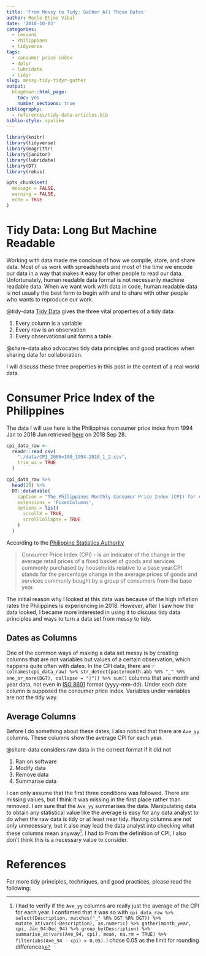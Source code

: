```yaml
---
title: 'From Messy to Tidy: Gather All Those Dates'
author: Recle Etino Vibal
date: '2018-10-03'
categories:
  - lessons
  - Philippines
  - tidyverse
tags:
  - consumer price index
  - dplyr
  - lubridate
  - tidyr
slug: messy-tidy-tidyr-gather
output:
  blogdown::html_page:
    toc: yes
    number_sections: true
bibliography:
  - references/tidy-data-articles.bib
biblio-style: apalike
---
```


```r

library(knitr)
library(tidyverse)
library(magrittr)
library(janitor)
library(lubridate)
library(DT)
library(rebus)

opts_chunk$set(
  message = FALSE,
  warning = FALSE,
  echo = TRUE
)

```

# Tidy Data: Long But Machine Readable

Working with data made me concious of how we compile, store, and share data. Most of us work with spreadsheets and most of the time we encode our data in a way that makes it easy for other people to read our data. Unfortunately, human readable data format is not necessarily machine readable data. When we want work with data in code, human readable data is not usually the best form to begin with and to share with other people who wants to reproduce our work.

@tidy-data [Tidy Data](http://vita.had.co.nz/papers/tidy-data.html) gives the three vital properties of a tidy data:

1. Every column is a variable
2. Every row is an observation
3. Every observational unit forms a table

@share-data also advocates tidy data principles and good practices when sharing data for collaboration.

I will discuss these three properties in this post in the context of a real world data.

# Consumer Price Index of the Philippines

The data I will use here is the Philippines consumer price index from 1994 Jan to 2018 Jun retrieved [here](http://openstat.psa.gov.ph/dataset/prices-and-related-indices) on 2018 Sep 28.

```r

cpi_data_raw <- 
  readr::read_csv(
    "./data/CPI_2006=100_1994-2018_1_2.csv",
    trim_ws = TRUE
  )

cpi_data_raw %>% 
  head(20) %>% 
  DT::datatable(
    caption = "The Philippines Monthly Consumer Price Index (CPI) for All Income Households by Commodity Group and Geographic Area from 1994 Jan to 2018 Jun. CPI from 1994 to 2005 are the equivalent/estimated 2006-based CPI using the splicing method. Data from Philippine Statistics Authority (http://openstat.psa.gov.ph).",
    extensions = 'FixedColumns',
    options = list(
      scrollX = TRUE,
      scrollCollapse = TRUE
    )
  )

```

According to the [Philippine Statistics Authority](http://openstat.psa.gov.ph/)

> Consumer Price Index (CPI) - is an indicator of the change in the average retail prices of a fixed basket of goods and services commonly purchased by households relative to a base year.CPI stands for the percentage change in the average prices of goods and services commonly bought by a group of consumers from the base year.

The initial reason why I looked at this data was because of the high inflation rates the Philippines is experiencing in 2018. However, after I saw how the data looked, I became more interested in using it to discuss tidy data principles and ways to turn a data set from messy to tidy.

## Dates as Columns

One of the common ways of making a data set messy is by creating columns that are not variables but values of a certain observation, which happens quite often with dates. In the CPI data, there are `r colnames(cpi_data_raw) %>% str_detect(paste(month.abb %R% "_" %R% one_or_more(DGT), collapse = "|")) %>% sum()` columns that are month and year data, not even in [ISO 8601](https://en.wikipedia.org/wiki/ISO_8601) format (yyyy-mm-dd). Under each date column is supposed the consumer price index. Variables under variables are not the tidy way.

## Average Columns

Before I do something about these dates, I also noticed that there are `Ave_yy` columns. These columns show the average CPI for each year. 

@share-data considers raw data in the correct format if it did not

1. Ran on software
2. Modify data
3. Remove data
4. Summarise data

I can only assume that the first three conditions was followed. There are missing values, but I think it was missing in the first place rather than removed. I am sure that the `Ave_yy` summarises the data. Manipulating data to obtain any statistical value like the average is easy for any data analyst to do when the raw data is tidy or at least near tidy. Having columns are not only unnecessary, but it also may lead the data analyst into checking what these columns mean anyway^[I had to verify if the `Ave_yy` columns are really just the average of the CPI for each year. I confirmed that it was so with `cpi_data_raw %>% select(Description, matches("_" %R% DGT %R% DGT)) %>% mutate_at(vars(-Description), as.numeric) %>% gather(month_year, cpi, Jan_94:Dec_94) %>% group_by(Description) %>% summarise_at(vars(Ave_94, cpi), mean, na.rm = TRUE) %>% filter(abs(Ave_94 - cpi) > 0.05)`. I chose 0.05 as the limit for rounding differences]. I had to From the definition of CPI, I also don't think this is a necessary value to consider.

# References

For more tidy principles, techniques, and good practices, please read the following:







